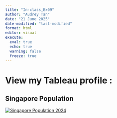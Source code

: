 ```yaml
---
title: "In-class_Ex09"
author: "Audrey Tan"
date: "21 June 2025"
date-modified: "last-modified"
format: html
editor: visual
execute: 
  eval: true
  echo: true
  warning: false 
  freeze: true
---
```


# View my Tableau profile :

## Singapore Population

```{=html}
<div class='tableauPlaceholder' id='viz1750500232157' style='width: 900px; height: 600px; position: relative'>
  <noscript>
    <a href='#'><img alt='Singapore Population 2024 ' src='https://public.tableau.com/static/images/K8/K8YQKQ7DC/1_rss.png' style='border: none' /></a>
  </noscript>
  <object class='tableauViz' style='width: 900px; height: 700px; display: none;'>
    <param name='host_url' value='https%3A%2F%2Fpublic.tableau.com%2F' />
    <param name='embed_code_version' value='3' />
    <param name='path' value='shared&#47;K8YQKQ7DC' />
    <param name='toolbar' value='yes' />
    <param name='static_image' value='https://public.tableau.com/static/images/K8/K8YQKQ7DC/1.png' />
    <param name='animate_transition' value='yes' />
    <param name='display_static_image' value='yes' />
    <param name='display_spinner' value='yes' />
    <param name='display_overlay' value='yes' />
    <param name='display_count' value='yes' />
    <param name='language' value='en-GB' />
    <param name='filter' value='publish=yes' />
  </object>
</div>
<script type='text/javascript'>
  var divElement = document.getElementById('viz1750500232157');
  var vizElement = divElement.getElementsByTagName('object')[0];
  vizElement.style.display = 'block';
  var scriptElement = document.createElement('script');
  scriptElement.src = 'https://public.tableau.com/javascripts/api/viz_v1.js';
  vizElement.parentNode.insertBefore(scriptElement, vizElement);
</script>
```
